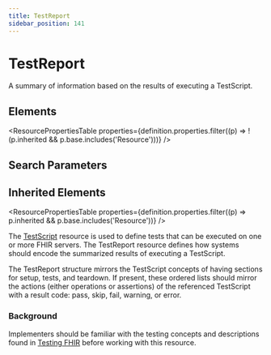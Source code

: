 ```yaml
---
title: TestReport
sidebar_position: 141
---
```



# TestReport

A summary of information based on the results of executing a <Link to="/docs/api/fhir/resources/testscript">TestScript</Link>.

<Tabs queryString="section">
  <TabItem value="schema" label="Schema" default>

## Elements

<ResourcePropertiesTable
  properties={definition.properties.filter((p) => !(p.inherited && p.base.includes('Resource')))}
/>

## Search Parameters

<SearchParamsTable searchParams={definition.searchParameters} />

## Inherited Elements

<ResourcePropertiesTable properties={definition.properties.filter((p) => p.inherited && p.base.includes('Resource'))} />

  </TabItem>
  <TabItem value="usage" label="Usage">
<div> <a name="scope"></a> <p> The <a href="/docs/api/fhir/resources/testscript">TestScript</a> resource is used to define tests that can be executed on one or more FHIR servers. The <Link to="/docs/api/fhir/resources/testreport">TestReport</Link> resource defines how systems should encode the summarized results of executing a <Link to="/docs/api/fhir/resources/testscript">TestScript</Link>. </p> <p> The <Link to="/docs/api/fhir/resources/testreport">TestReport</Link> structure mirrors the <Link to="/docs/api/fhir/resources/testscript">TestScript</Link> concepts of having sections for setup, tests, and teardown. If present, these ordered lists should mirror the actions (either operations or assertions) of the referenced <Link to="/docs/api/fhir/resources/testscript">TestScript</Link> with a result code: pass, skip, fail, warning, or error. </p> </div>
  </TabItem>

  <TabItem value="backgroundAndContext" label="Background and Context">
<div> <a name="bnc"></a> <h3 class="self-link-parent"> Background <a href="https://www.hl7.org/fhir/testreport.html#7.4.2.1" title="link to here" class="self-link"></a></h3> <p> Implementers should be familiar with the testing concepts and descriptions found in <a href="https://www.hl7.org/fhir/testing.html">Testing FHIR</a> before working with this resource. </p> </div>
  </TabItem>

</Tabs>
